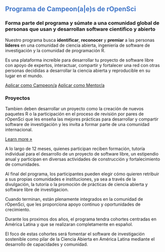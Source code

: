 
::: {.hero}
::: {.content-block}

::: {.hero-title style="color: #4177ca"}
# Programa de Campeon(a|e)s de rOpenSci
:::

::: {..hero-title}
### Forma parte del programa y súmate a una comunidad global de personas que usan y desarrollan software cientifico y abierto  
:::

::: {.hero-text}
Nuestro programa busca **identificar**, **reconocer** y **premiar** a las personas **líderes** en una comunidad de ciencia abierta, ingeniería de software de investigación y la comunidad de programación R.

Es una plataforma increíble para desarrollar tu proyecto de software libre con apoyo de expertos, interactuar, compartir y fortalecer una red con otras personas decididas a desarrollar la ciencia abierta y reproducible en su lugar en el mundo. 


::: hero-buttons
[Aplicar como Campeon/a](/champions/apply.qmd){.btn .btn-primary role="button"} [Aplicar como Mentor/a](/mentors/apply.qmd){.btn .btn-primary role="button"}
:::
:::
:::
:::

::: {.content-block}
::: {.features}

::: {.feature}
### Proyectos
Tambien deben desarrollar un proyecto como la creación de nuevos paquetes R o la participación en el proceso de revisión por pares de rOpenSci que les enseña las mejores prácticas para desarrollar y compartir software de investigación y les invita a formar parte de una comunidad internacional.

::: {.learn-more}
[Learn more »](/docs/computations/python.qmd)
:::
:::
:::
:::

A lo largo de 12 meses, quienes participan reciben formación, tutoría individual para el desarrollo de un proyecto de software libre, un estipendio anual y participan en diversas actividades de construcción y fortalecimiento de comunidades.



Al final del programa, los participantes pueden elegir cómo quieren retribuir a sus propias comunidades e instituciones, ya sea a través de la divulgación, la tutoría o la promoción de prácticas de ciencia abierta y software libre de investigacion.

Cuando terminan, están plenamente integrados en la comunidad de rOpenSci, que les proporciona apoyo continuo y oportunidades de crecimiento.

Durante los proximos dos años, el programa tendra cohortes centradas en América Latina y que se realizaran completamente en español.

El foco de estas cohortes será fomentar el software de investigación sostenible como pilar de la Ciencia Abierta en América Latina mediante el desarrollo de capacidades y comunidad.

